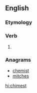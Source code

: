==English==

===Etymology===
{{suffix|chime|est|lang=en}}

===Verb===
{{head|en|verb form}}

# {{en-archaic second-person singular of|chime}}

===Anagrams===
* [[chemist#English|chemist]]
* [[mitches#English|mitches]]

[[hi:chimest]]